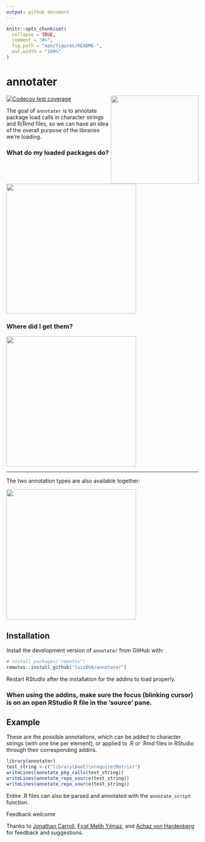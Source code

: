```yaml
---
output: github_document
---
```


<!-- README.md is generated from README.Rmd. Please edit that file -->

```r
knitr::opts_chunk$set(
  collapse = TRUE,
  comment = "#>",
  fig.path = "man/figures/README-",
  out.width = "100%"
)
```
# annotater
<img src='man/figures/logo.png' align="right" height="230" />
<!-- badges: start -->
[![Codecov test coverage](https://codecov.io/gh/luisDVA/annotater/branch/master/graph/badge.svg)](https://codecov.io/gh/luisDVA/annotater?branch=master)
<!-- badges: end -->

The goal of `annotater` is to annotate package load calls in character strings and R/Rmd files, so we can have an idea of the overall purpose of the libraries we're loading.

### What do my loaded packages do?

<img src='https://raw.githubusercontent.com/luisdva/annotater/master/inst/media/annotcalls.gif' align="center" width="340px" />

### Where did I get them?

<img src='https://raw.githubusercontent.com/luisdva/annotater/master/inst/media/repos2.gif' align="center" width="340px" />

---

The two annotation types are also available together:

<img src='https://raw.githubusercontent.com/luisdva/annotater/master/inst/media/repostitles.gif' align="center" width="340px" />

## Installation

Install the development version of `annotater` from GitHub with:

``` r
# install.packages("remotes")
remotes::install_github("luisDVA/annotater")
```
Restart RStudio after the installation for the addins to load properly.

### When using the addins, make sure the focus (blinking cursor) is on an open RStudio R file in the 'source' pane.

## Example

These are the possible annotations, which can be added to character strings (with one line per element), or applied to .R or .Rmd files in RStudio through their corresponding addins.

```r
library(annotater)
test_string <-c("library(boot)\nrequire(Matrix)")
writeLines(annotate_pkg_calls(test_string))
writeLines(annotate_repo_source(test_string))
writeLines(annotate_repo_source(test_string))
```

Entire .R files can also be parsed and annotated with the `annotate_script` function.
 
Feedback welcome

Thanks to [Jonathan Carroll](https://github.com/jonocarroll),  [Fırat Melih Yılmaz](https://twitter.com/fratmelhylmaz), and [Achaz von Hardenberg](https://github.com/achazhardenberg) for feedback and suggestions. 

